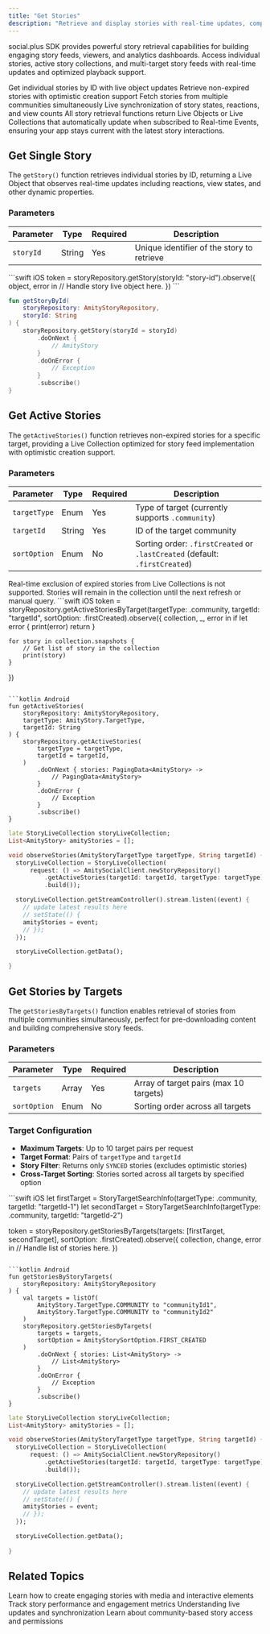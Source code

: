 ```yaml
---
title: "Get Stories"
description: "Retrieve and display stories with real-time updates, comprehensive filtering, and optimized playback support"
---
```


social.plus SDK provides powerful story retrieval capabilities for building engaging story feeds, viewers, and analytics dashboards. Access individual stories, active story collections, and multi-target story feeds with real-time updates and optimized playback support.

<CardGroup cols={2}>
  <Card title="Single Story Retrieval" icon="eye">
    Get individual stories by ID with live object updates
  </Card>
  <Card title="Active Story Collections" icon="play">
    Retrieve non-expired stories with optimistic creation support
  </Card>
  <Card title="Multi-Target Queries" icon="list">
    Fetch stories from multiple communities simultaneously
  </Card>
  <Card title="Real-time Updates" icon="bolt">
    Live synchronization of story states, reactions, and view counts
  </Card>
</CardGroup>

<Info>
All story retrieval functions return Live Objects or Live Collections that automatically update when subscribed to Real-time Events, ensuring your app stays current with the latest story interactions.
</Info>

## Get Single Story

The `getStory()` function retrieves individual stories by ID, returning a Live Object that observes real-time updates including reactions, view states, and other dynamic properties.

### Parameters

| Parameter | Type | Required | Description |
|-----------|------|----------|-------------|
| `storyId` | String | Yes | Unique identifier of the story to retrieve |

<CodeGroup>
```swift iOS
token = storyRepository.getStory(storyId: "story-id").observe({ object, error in
    // Handle story live object here.
})
```

```kotlin Android
fun getStoryById(
    storyRepository: AmityStoryRepository,
    storyId: String
) {
    storyRepository.getStory(storyId = storyId)
        .doOnNext {
            // AmityStory
        }
        .doOnError {
            // Exception
        }
        .subscribe()
}
```
</CodeGroup>

## Get Active Stories

The `getActiveStories()` function retrieves non-expired stories for a specific target, providing a Live Collection optimized for story feed implementation with optimistic creation support.

### Parameters

| Parameter | Type | Required | Description |
|-----------|------|----------|-------------|
| `targetType` | Enum | Yes | Type of target (currently supports `.community`) |
| `targetId` | String | Yes | ID of the target community |
| `sortOption` | Enum | No | Sorting order: `.firstCreated` or `.lastCreated` (default: `.firstCreated`) |


<Warning>
Real-time exclusion of expired stories from Live Collections is not supported. Stories will remain in the collection until the next refresh or manual query.
</Warning>

<CodeGroup>
```swift iOS
token = storyRepository.getActiveStoriesByTarget(targetType: .community, targetId: "targetId", sortOption: .firstCreated).observe({ collection, _, error in
    if let error {
        print(error)
        return
    }
    
    for story in collection.snapshots {
        // Get list of story in the collection
        print(story)
    }
})
```

```kotlin Android
fun getActiveStories(
    storyRepository: AmityStoryRepository,
    targetType: AmityStory.TargetType,
    targetId: String
) {
    storyRepository.getActiveStories(
        targetType = targetType,
        targetId = targetId,
    )
        .doOnNext { stories: PagingData<AmityStory> ->
            // PagingData<AmityStory>
        }
        .doOnError {
            // Exception
        }
        .subscribe()
}
```

```dart Flutter
late StoryLiveCollection storyLiveCollection;
List<AmityStory> amityStories = [];

void observeStories(AmityStoryTargetType targetType, String targetId) {
  storyLiveCollection = StoryLiveCollection(
      request: () => AmitySocialClient.newStoryRepository()
          .getActiveStories(targetId: targetId, targetType: targetType)
          .build());

  storyLiveCollection.getStreamController().stream.listen((event) {
    // update latest results here
    // setState(() {
    amityStories = event;
    // });
  });

  storyLiveCollection.getData();

}
```
</CodeGroup>

## Get Stories by Targets

The `getStoriesByTargets()` function enables retrieval of stories from multiple communities simultaneously, perfect for pre-downloading content and building comprehensive story feeds.

### Parameters

| Parameter | Type | Required | Description |
|-----------|------|----------|-------------|
| `targets` | Array | Yes | Array of target pairs (max 10 targets) |
| `sortOption` | Enum | No | Sorting order across all targets |

### Target Configuration
- **Maximum Targets**: Up to 10 target pairs per request
- **Target Format**: Pairs of `targetType` and `targetId`
- **Story Filter**: Returns only `SYNCED` stories (excludes optimistic stories)
- **Cross-Target Sorting**: Stories sorted across all targets by specified option

<CodeGroup>
```swift iOS
let firstTarget = StoryTargetSearchInfo(targetType: .community, targetId: "targetId-1")
let secondTarget = StoryTargetSearchInfo(targetType: .community, targetId: "targetId-2")

token = storyRepository.getStoriesByTargets(targets: [firstTarget, secondTarget], sortOption: .firstCreated).observe({ collection, change, error in
    // Handle list of stories here.
})
```

```kotlin Android
fun getStoriesByStoryTargets(
    storyRepository: AmityStoryRepository
) {
    val targets = listOf(
        AmityStory.TargetType.COMMUNITY to "communityId1",
        AmityStory.TargetType.COMMUNITY to "communityId2"
    )
    storyRepository.getStoriesByTargets(
        targets = targets,
        sortOption = AmityStorySortOption.FIRST_CREATED
    )
        .doOnNext { stories: List<AmityStory> ->
            // List<AmityStory>
        }
        .doOnError {
            // Exception
        }
        .subscribe()
}
```

```dart Flutter
late StoryLiveCollection storyLiveCollection;
List<AmityStory> amityStories = [];

void observeStories(AmityStoryTargetType targetType, String targetId) {
  storyLiveCollection = StoryLiveCollection(
      request: () => AmitySocialClient.newStoryRepository()
          .getActiveStories(targetId: targetId, targetType: targetType)
          .build());

  storyLiveCollection.getStreamController().stream.listen((event) {
    // update latest results here
    // setState(() {
    amityStories = event;
    // });
  });

  storyLiveCollection.getData();
  
}
```
</CodeGroup>


## Related Topics

<CardGroup cols={2}>
  <Card title="Create Story" href="../creation/create-story" icon="plus">
    Learn how to create engaging stories with media and interactive elements
  </Card>
  <Card title="Story Analytics" href="../analytics/story-impressions" icon="chart-bar">
    Track story performance and engagement metrics
  </Card>
  <Card title="Real-time Events" href="/social-plus-sdk/core-concepts/realtime-communication/realtime-events/overview" icon="bolt">
    Understanding live updates and synchronization
  </Card>
  <Card title="Community Management" href="/social-plus-sdk/social/communities-spaces/overview" icon="users">
    Learn about community-based story access and permissions
  </Card>
</CardGroup>
